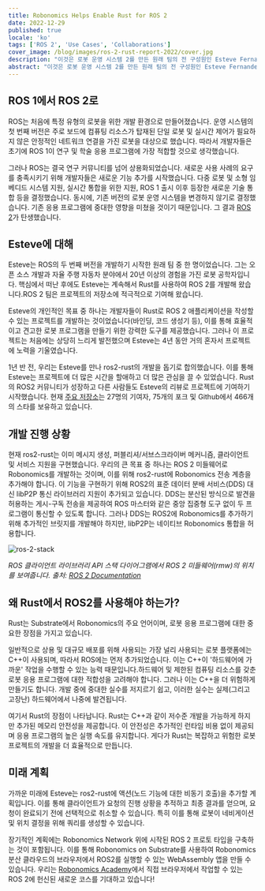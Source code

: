 ```yaml
---
title: Robonomics Helps Enable Rust for ROS 2
date: 2022-12-29
published: true
locale: 'ko'
tags: ['ROS 2', 'Use Cases', 'Collaborations']
cover_image: /blog/images/ros-2-rust-report-2022/cover.jpg
description: "이것은 로봇 운영 시스템 2를 만든 원래 팀의 전 구성원인 Esteve Fernandez와의 협업 이야기입니다. 그는 몇 년 동안 ROS 2를 위한 Rust 바인딩을 개발해 왔습니다. 우리는 이 프로젝트의 이야기를 공유하고, Esteve를 도와준 방법 및 로봇 응용 프로그램에 Rust를 사용하는 이유를 설명하고자 합니다."
abstract: "이것은 로봇 운영 시스템 2를 만든 원래 팀의 전 구성원인 Esteve Fernandez와의 협업 이야기입니다. 그는 몇 년 동안 ROS 2를 위한 Rust 바인딩을 개발해 왔습니다. 우리는 이 프로젝트의 이야기를 공유하고, Esteve를 도와준 방법 및 로봇 응용 프로그램에 Rust를 사용하는 이유를 설명하고자 합니다."
---
```


## ROS 1에서 ROS 2로

ROS는 처음에 특정 유형의 로봇을 위한 개발 환경으로 만들어졌습니다. 운영 시스템의 첫 번째 버전은 주로 보드에 컴퓨팅 리소스가 탑재된 단일 로봇 및 실시간 제어가 필요하지 않은 안정적인 네트워크 연결을 가진 로봇을 대상으로 했습니다. 따라서 개발자들은 초기에 ROS 1이 연구 및 학술 응용 프로그램에 가장 적합할 것으로 생각했습니다.

그러나 ROS는 결국 연구 커뮤니티를 넘어 상용화되었습니다. 새로운 사용 사례의 요구를 충족시키기 위해 개발자들은 새로운 기능 추가를 시작했습니다. 다중 로봇 및 소형 임베디드 시스템 지원, 실시간 통합을 위한 지원, ROS 1 출시 이후 등장한 새로운 기술 통합 등을 결정했습니다. 동시에, 기존 버전의 로봇 운영 시스템을 변경하지 않기로 결정했습니다. 기존 응용 프로그램에 중대한 영향을 미쳤을 것이기 때문입니다. 그 결과 [ROS 2](https://design.ros2.org/)가 탄생했습니다.

## Esteve에 대해

Esteve는 ROS의 두 번째 버전을 개발하기 시작한 원래 팀 중 한 명이었습니다. 그는 오픈 소스 개발과 자율 주행 자동차 분야에서 20년 이상의 경험을 가진 로봇 공학자입니다. 핵심에서 떠난 후에도 Esteve는 계속해서 Rust를 사용하여 ROS 2를 개발해 왔습니다.ROS 2 팀은 프로젝트의 저장소에 적극적으로 기여해 왔습니다.

Esteve의 개인적인 목표 중 하나는 개발자들이 Rust로 ROS 2 애플리케이션을 작성할 수 있는 프로젝트를 개발하는 것이었습니다(바인딩, 코드 생성기 등), 이를 통해 효율적이고 견고한 로봇 프로그램을 만들기 위한 강력한 도구를 제공했습니다. 그러나 이 프로젝트는 처음에는 상당히 느리게 발전했으며 Esteve는 4년 동안 거의 혼자서 프로젝트에 노력을 기울였습니다.

1년 반 전, 우리는 Esteve를 만나 ros2-rust의 개발을 돕기로 합의했습니다. 이를 통해 Esteve는 프로젝트에 더 많은 시간을 할애하고 더 많은 관심을 끌 수 있었습니다. Rust의 ROS2 커뮤니티가 성장하고 다른 사람들도 Esteve의 리뷰로 프로젝트에 기여하기 시작했습니다. 현재 [주요 저장소](https://github.com/ros2-rust/ros2_rust)는 27명의 기여자, 75개의 포크 및 Github에서 466개의 스타를 보유하고 있습니다.

## 개발 진행 상황

현재 ros2-rust는 이미 메시지 생성, 퍼블리셔/서브스크라이버 메커니즘, 클라이언트 및 서비스 지원을 구현했습니다. 우리의 큰 목표 중 하나는 ROS 2 미들웨어로 Robonomics를 개발하는 것이며, 이를 위해 ros2-rust에 Robonomics 전송 계층을 추가해야 합니다. 이 기능을 구현하기 위해 ROS2의 표준 데이터 분배 서비스(DDS) 대신 libP2P 통신 라이브러리 지원이 추가되고 있습니다. DDS는 분산된 방식으로 발견을 허용하는 게시-구독 전송을 제공하여 ROS 마스터와 같은 중앙 집중형 도구 없이 두 프로그램이 통신할 수 있도록 합니다. 그러나 DDS는 ROS2에 Robonomics를 추가하기 위해 추가적인 브릿지를 개발해야 하지만, libP2P는 네이티브 Robonomics 통합을 허용합니다.

![ros-2-stack](/blog/images/ros-2-rust-report-2022/ros-client-library-api-stack.png)

*ROS 클라이언트 라이브러리 API 스택 다이어그램에서 ROS 2 미들웨어(rmw)의 위치를 보여줍니다. 출처: [ROS 2 Documentation](https://docs.ros.org/en/foxy/Concepts/About-Internal-Interfaces.html)*

## 왜 Rust에서 ROS2를 사용해야 하는가?

Rust는 Substrate에서 Robonomics의 주요 언어이며, 로봇 응용 프로그램에 대한 중요한 장점을 가지고 있습니다.

일반적으로 상용 및 대규모 배포를 위해 사용되는 가장 널리 사용되는 로봇 플랫폼에는 C++이 사용되며, 따라서 ROS에는 먼저 추가되었습니다. 이는 C++이 '하드웨어에 가까운' 작업을 수행할 수 있는 능력 때문입니다.하드웨어 및 제한된 컴퓨팅 리소스를 갖춘 로봇 응용 프로그램에 대한 적합성을 고려해야 합니다. 그러나 이는 C++을 더 위험하게 만들기도 합니다. 개발 중에 중대한 실수를 저지르기 쉽고, 이러한 실수는 실제(그리고 고장난) 하드웨어에서 나중에 발견됩니다.

여기서 Rust의 장점이 나타납니다. Rust는 C++과 같이 저수준 개발을 가능하게 하지만 추가된 메모리 안전성을 제공합니다. 이 안전성은 추가적인 런타임 비용 없이 제공되며 응용 프로그램의 높은 실행 속도를 유지합니다. 게다가 Rust는 복잡하고 위험한 로봇 프로젝트의 개발을 더 효율적으로 만듭니다.

## 미래 계획

가까운 미래에 Esteve는 ros2-rust에 액션(노드 기능에 대한 비동기 호출)을 추가할 계획입니다. 이를 통해 클라이언트가 요청의 진행 상황을 추적하고 최종 결과를 얻으며, 요청이 완료되기 전에 선택적으로 취소할 수 있습니다. 특히 이를 통해 로봇이 네비게이션 및 위치 결정을 위해 쿼리를 생성할 수 있습니다.

장기적인 계획에는 Robonomics Network 위에 시작된 ROS 2 프로토 타입을 구축하는 것이 포함됩니다. 이를 통해 Robonomics on Substrate를 사용하여 Robonomics 분산 클라우드의 브라우저에서 ROS2를 실행할 수 있는 WebAssembly 앱을 만들 수 있습니다. 우리는 [Robonomics Academy](https://robonomics.academy)에서 직접 브라우저에서 작업할 수 있는 ROS 2에 헌신된 새로운 코스를 기대하고 있습니다!